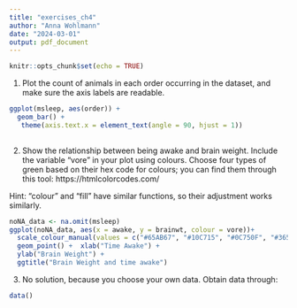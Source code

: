 ```yaml
---
title: "exercises_ch4"
author: "Anna Wohlmann"
date: "2024-03-01"
output: pdf_document
---
```


```r
knitr::opts_chunk$set(echo = TRUE)
```

1) Plot the count of animals in each order occurring in the dataset, and make sure the axis labels are readable.
```r
ggplot(msleep, aes(order)) + 
  geom_bar() +
   theme(axis.text.x = element_text(angle = 90, hjust = 1))
  
```

2) Show the relationship between being awake and brain weight.
Include the variable "vore" in your plot using colours.
Choose four types of green based on their hex code for colours;
you can find them through this tool: https://htmlcolorcodes.com/

Hint: "colour" and "fill" have similar functions, so their adjustment works similarly.

```r
noNA_data <- na.omit(msleep)
ggplot(noNA_data, aes(x = awake, y = brainwt, colour = vore))+
  scale_colour_manual(values = c("#65AB67", "#10C715", "#0C750F", "#365637")) + #you can choose different tones here
  geom_point() +  xlab("Time Awake") +
  ylab("Brain Weight") +
  ggtitle("Brain Weight and time awake")
```

3) No solution, because you choose your own data.
Obtain data through:
```r
data()
```

